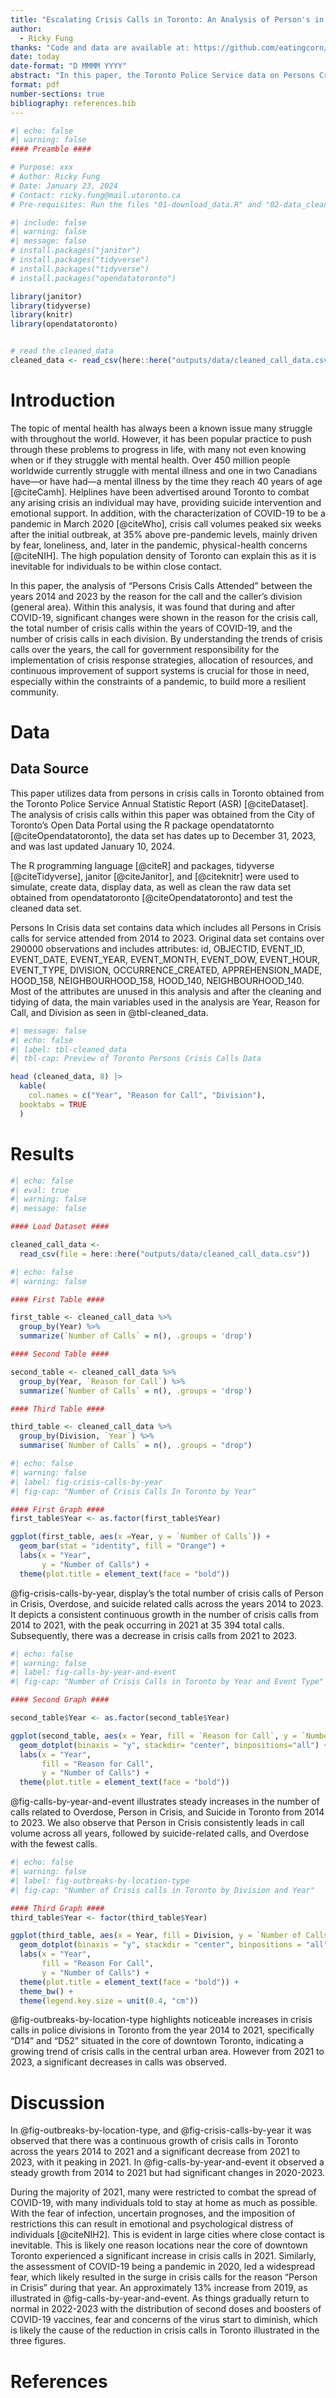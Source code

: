 ```yaml
---
title: "Escalating Crisis Calls in Toronto: An Analysis of Person's in Crisis During and After COVID-19"
author: 
  - Ricky Fung
thanks: "Code and data are available at: https://github.com/eatingcorn/crisis-calls-toronto"
date: today
date-format: "D MMMM YYYY"
abstract: "In this paper, the Toronto Police Service data on Persons Crisis Calls Attended was analyzed. This revealed significant flutuations during years 2020 to 2023, showing significant changes in number of Crisis Calls and Reasons for the Call. This period coincides with the concerns and lockdowns from the COVID-19 Pandemic. Recognization of these flucuations underscores the urgency for government implementations of crisis response strategies, allocation of resources, and continuous improvement of support systems."
format: pdf
number-sections: true
bibliography: references.bib
---
```


```r
#| echo: false
#| warning: false
#### Preamble ####

# Purpose: xxx
# Author: Ricky Fung
# Date: January 23, 2024
# Contact: ricky.fung@mail.utoronto.ca
# Pre-requisites: Run the files "01-download_data.R" and "02-data_cleaning.R".
```

```r
#| include: false
#| warning: false
#| message: false
# install.packages("janitor")
# install.packages("tidyverse")
# install.packages("tidyverse")
# install.packages("opendatatoronto")

library(janitor)
library(tidyverse)
library(knitr)
library(opendatatoronto)


# read the cleaned_data
cleaned_data <- read_csv(here::here("outputs/data/cleaned_call_data.csv"))
```


# Introduction

The topic of mental health has always been a known issue many struggle with throughout the world. However, it has been popular practice to push through these problems to progress in life, with many not even knowing when or if they struggle with mental health. Over 450 million people worldwide currently struggle with mental illness and one in two Canadians have—or have had—a mental illness by the time they reach 40 years of age [@citeCamh]. Helplines have been advertised around Toronto to combat any arising crisis an individual may have, providing suicide intervention and emotional support. In addition, with the characterization of COVID-19 to be a pandemic in March 2020 [@citeWho], crisis call volumes peaked six weeks after the initial outbreak, at 35% above pre-pandemic levels, mainly driven by fear, loneliness, and, later in the pandemic, physical-health concerns [@citeNIH]. The high population density of Toronto can explain this as it is inevitable for individuals to be within close contact.

In this paper, the analysis of "Persons Crisis Calls Attended" between the years 2014 and 2023 by the reason for the call and the caller's division (general area). Within this analysis, it was found that during and after COVID-19, significant changes were shown in the reason for the crisis call, the total number of crisis calls within the years of COVID-19, and the number of crisis calls in each division. By understanding the trends of crisis calls over the years, the call for government responsibility for the implementation of crisis response strategies, allocation of resources, and continuous improvement of support systems is crucial for those in need, especially within the constraints of a pandemic, to build more a resilient community.



# Data {#sec-data}

## Data Source {#sec-data-source}

This paper utilizes data from persons in crisis calls in Toronto obtained from the Toronto Police Service Annual Statistic Report (ASR) [@citeDataset]. The analysis of crisis calls within this paper was obtained from the City of Toronto's Open Data Portal using the R package opendatatornto [@citeOpendatatoronto], the data set has dates up to December 31, 2023, and was last updated January 10, 2024.

The R programming language [@citeR] and packages, tidyverse [@citeTidyverse], janitor [@citeJanitor], and [@citeknitr] were used to simulate, create data, display data, as well as clean the raw data set obtained from opendatatoronto [@citeOpendatatoronto] and test the cleaned data set.

Persons In Crisis data set contains data which includes all Persons in Crisis calls for service attended from 2014 to 2023. Original data set contains over 290000 observations and includes attributes: id, OBJECTID, EVENT_ID, EVENT_DATE,	EVENT_YEAR, EVENT_MONTH,	EVENT_DOW, EVENT_HOUR, EVENT_TYPE,	DIVISION,	OCCURRENCE_CREATED,	APPREHENSION_MADE,	HOOD_158,	NEIGHBOURHOOD_158,	HOOD_140, NEIGHBOURHOOD_140. Most of the attributes are unused in this analysis and after the cleaning and tidying of data, the main variables used in the analysis are Year, Reason for Call, and Division as seen in @tbl-cleaned_data.

```r
#| message: false
#| echo: false
#| label: tbl-cleaned_data
#| tbl-cap: Preview of Toronto Persons Crisis Calls Data

head (cleaned_data, 8) |>
  kable(
    col.names = c("Year", "Reason for Call", "Division"),
  booktabs = TRUE
  )
```

# Results {#sec-data-results}

```r
#| echo: false
#| eval: true
#| warning: false
#| message: false

#### Load Dataset ####

cleaned_call_data <- 
  read_csv(file = here::here("outputs/data/cleaned_call_data.csv"))

```


```r
#| echo: false
#| warning: false

#### First Table ####

first_table <- cleaned_call_data %>%
  group_by(Year) %>%
  summarize(`Number of Calls` = n(), .groups = 'drop')

#### Second Table ####

second_table <- cleaned_call_data %>%
  group_by(Year, `Reason for Call`) %>%
  summarize(`Number of Calls` = n(), .groups = 'drop')

#### Third Table ####

third_table <- cleaned_call_data %>%
  group_by(Division, `Year`) %>%
  summarise(`Number of Calls` = n(), .groups = "drop")

```


```r
#| echo: false
#| warning: false
#| label: fig-crisis-calls-by-year
#| fig-cap: "Number of Crisis Calls In Toronto by Year"

#### First Graph ####
first_table$Year <- as.factor(first_table$Year)

ggplot(first_table, aes(x =Year, y = `Number of Calls`)) +
  geom_bar(stat = "identity", fill = "Orange") +
  labs(x = "Year",
       y = "Number of Calls") +
  theme(plot.title = element_text(face = "bold"))
```

@fig-crisis-calls-by-year, display's the total number of crisis calls of Person in Crisis, Overdose, and suicide related calls across the years 2014 to 2023. It depicts a consistent continuous growth in the number of crisis calls from 2014 to 2021, with the peak occurring in 2021 at 35 394 total calls. Subsequently, there was a decrease in crisis calls from 2021 to 2023.

\newpage

```r
#| echo: false
#| warning: false
#| label: fig-calls-by-year-and-event
#| fig-cap: "Number of Crisis Calls in Toronto by Year and Event Type"

#### Second Graph ####

second_table$Year <- as.factor(second_table$Year)

ggplot(second_table, aes(x = Year, fill = `Reason for Call`, y = `Number of Calls`)) +
  geom_dotplot(binaxis = "y", stackdir= "center", binpositions="all") +
  labs(x = "Year",
       fill = "Reason for Call",
       y = "Number of Calls") +
  theme(plot.title = element_text(face = "bold"))

```

@fig-calls-by-year-and-event illustrates steady increases in the number of calls related to Overdose, Person in Crisis, and Suicide in Toronto from 2014 to 2023. We also observe that Person in Crisis consistently leads in call volume across all years, followed by suicide-related calls, and Overdose with the fewest calls.


\newpage

```r
#| echo: false
#| warning: false
#| label: fig-outbreaks-by-location-type
#| fig-cap: "Number of Crisis calls in Toronto by Division and Year"

#### Third Graph ####
third_table$Year <- factor(third_table$Year)

ggplot(third_table, aes(x = Year, fill = Division, y = `Number of Calls`)) +
  geom_dotplot(binaxis = "y", stackdir = "center", binpositions = "all") +
  labs(x = "Year",
       fill = "Reason For Call",
       y = "Number of Calls") +
  theme(plot.title = element_text(face = "bold")) +
  theme_bw() +
  theme(legend.key.size = unit(0.4, "cm")) 

```

@fig-outbreaks-by-location-type highlights noticeable increases in crisis calls in police divisions in Toronto from the year 2014 to 2021, specifically "D14" and "D52" situated in the core of downtown Toronto, indicating a growing trend of crisis calls in the central urban area. However from 2021 to 2023, a significant decreases in calls was observed.

\newpage

# Discussion
In @fig-outbreaks-by-location-type, and @fig-crisis-calls-by-year it was observed that there was a continuous growth of crisis calls in Toronto across the years 2014 to 2021 and a significant decrease from 2021 to 2023, with it peaking in 2021. In @fig-calls-by-year-and-event it observed a steady growth from 2014 to 2021 but had significant changes in 2020-2023.

During the majority of 2021, many were restricted to combat the spread of COVID-19, with many individuals told to stay at home as much as possible. With the fear of infection, uncertain prognoses, and the imposition of restrictions this can result in emotional and psychological distress of individuals [@citeNIH2]. This is evident in large cities where close contact is inevitable. This is likely one reason locations near the core of downtown Toronto experienced a significant increase in crisis calls in 2021. Similarly, the assessment of COVID-19 being a pandemic in 2020, led a widespread fear, which likely resulted in the surge in crisis calls for the reason "Person in Crisis" during that year. An approximately 13% increase from 2019, as illustrated in @fig-calls-by-year-and-event. As things gradually return to normal in 2022-2023 with the distribution of second doses and boosters of COVID-19 vaccines, fear and concerns of the virus start to diminish, which is likely the cause of the reduction in crisis calls in Toronto illustrated in the three figures.


\newpage


# References


